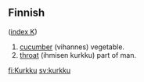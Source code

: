==Finnish==
([[Wiktionary:Finnish_index_k|index K]])

# [[cucumber]] (vihannes) vegetable.
# [[throat]] (ihmisen kurkku) part of man.

[[fi:Kurkku]]
[[sv:kurkku]]